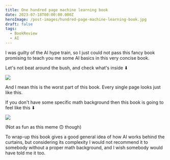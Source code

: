 ```yaml
---
title: One hundred page machine learning book
date: 2023-07-18T00:00:00.000Z
heroImage: /post-images/hundred-page-machine-learning-book.jpg
draft: false
tags:
  - BookReview
  - AI
---
```


I was guilty of the AI hype train, so I just could not pass this fancy book promising to teach you me some AI basics in this very concise book.

Let's not beat around the bush, and check what's inside ⬇

![](/post-images/hundred-page-machine-learning-book-inside.png)

And I mean this is the worst part of this book. Every single page looks just like this.

If you don't have some specific math background then this book is going to feel like this ⬇

![](/post-images/hundred-page-machine-learning-book-book-meme-dark.png)

(Not as fun as this meme 🙃 though)

To wrap-up this book gives a good general idea of how AI works behind the curtains, but considering its complexity I would not recommend it to somebody without a proper math background, and I wish somebody would have told me it too.
